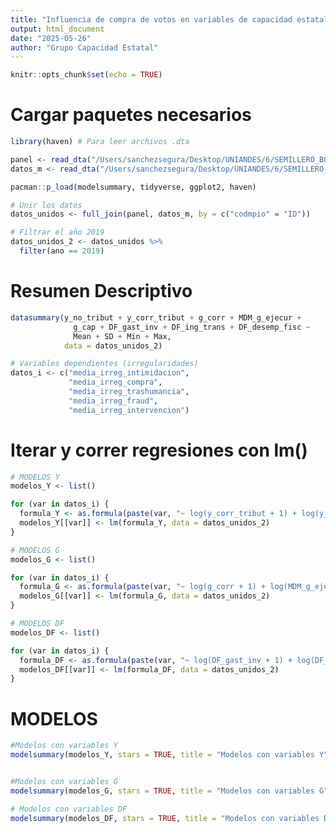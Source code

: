 ```yaml
---
title: "Influencia de compra de votos en variables de capacidad estatal"
output: html_document
date: "2025-05-26"
author: "Grupo Capacidad Estatal"
---
```


```r
knitr::opts_chunk$set(echo = TRUE)
```

# Cargar paquetes necesarios
```r
library(haven) # Para leer archivos .dta

panel <- read_dta("/Users/sanchezsegura/Desktop/UNIANDES/6/SEMILLERO_BOTERO/PANEL_BUEN_GOBIERNO(2024).dta")
datos_m <- read_dta("/Users/sanchezsegura/Desktop/UNIANDES/6/SEMILLERO_BOTERO/main_data_municipal_level.dta")

pacman::p_load(modelsummary, tidyverse, ggplot2, haven)

# Unir los datos
datos_unidos <- full_join(panel, datos_m, by = c("codmpio" = "ID"))

# Filtrar el año 2019
datos_unidos_2 <- datos_unidos %>% 
  filter(ano == 2019)
```

# Resumen Descriptivo
```r
datasummary(y_no_tribut + y_corr_tribut + g_corr + MDM_g_ejecur +
              g_cap + DF_gast_inv + DF_ing_trans + DF_desemp_fisc ~ 
              Mean + SD + Min + Max,
            data = datos_unidos_2)

# Variables dependientes (irregularidades)
datos_i <- c("media_irreg_intimidacion", 
             "media_irreg_compra", 
             "media_irreg_trashumancia", 
             "media_irreg_fraud", 
             "media_irreg_intervencion")
```

# Iterar y correr regresiones con lm() 
```r

# MODELOS Y
modelos_Y <- list()

for (var in datos_i) {
  formula_Y <- as.formula(paste(var, "~ log(y_corr_tribut + 1) + log(y_no_tribut + 1) + l_pop2018 + nbi2005"))
  modelos_Y[[var]] <- lm(formula_Y, data = datos_unidos_2)
}

# MODELOS G
modelos_G <- list()

for (var in datos_i) {
  formula_G <- as.formula(paste(var, "~ log(g_corr + 1) + log(MDM_g_ejecur + 1) + log(g_cap + 1) + l_pop2018 + nbi2005"))
  modelos_G[[var]] <- lm(formula_G, data = datos_unidos_2)
}

# MODELOS DF
modelos_DF <- list()

for (var in datos_i) {
  formula_DF <- as.formula(paste(var, "~ log(DF_gast_inv + 1) + log(DF_ing_trans + 1) + log(DF_desemp_fisc + 1) + l_pop2018 + nbi2005"))
  modelos_DF[[var]] <- lm(formula_DF, data = datos_unidos_2)
}
```

# MODELOS
```r
#Modelos con variables Y
modelsummary(modelos_Y, stars = TRUE, title = "Modelos con variables Y")


#Modelos con variables G
modelsummary(modelos_G, stars = TRUE, title = "Modelos con variables G")

# Modelos con variables DF
modelsummary(modelos_DF, stars = TRUE, title = "Modelos con variables DF")
```